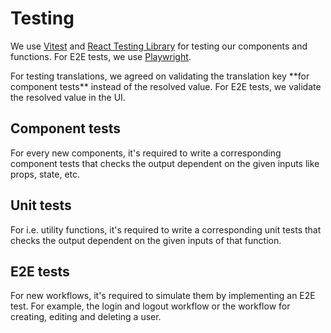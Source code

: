 
# Testing

We use [Vitest](https://vitest.dev) and [React Testing Library](https://testing-library.com/docs/react-testing-library/intro) for testing our components and functions. For E2E tests, we use [Playwright](https://playwright.dev).

<Callout emoji="ℹ️" type="info">
  For testing translations, we agreed on validating the translation key **for
  component tests** instead of the resolved value. For E2E tests, we validate
  the resolved value in the UI.
</Callout>

## Component tests

For every new components, it's required to write a corresponding component tests that checks the output dependent on the given inputs like props, state, etc.

## Unit tests

For i.e. utility functions, it's required to write a corresponding unit tests that checks the output dependent on the given inputs of that function.

## E2E tests

For new workflows, it's required to simulate them by implementing an E2E test. For example, the login and logout workflow or the workflow for creating, editing and deleting a user.
